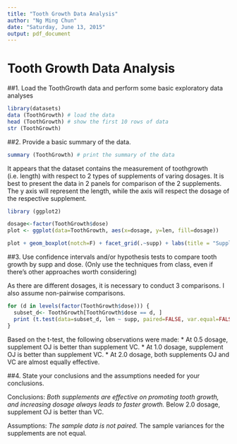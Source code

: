 ```yaml
---
title: "Tooth Growth Data Analysis"
author: "Ng Ming Chun"
date: "Saturday, June 13, 2015"
output: pdf_document
---
```


Tooth Growth Data Analysis
======================================

##1. Load the ToothGrowth data and perform some basic exploratory data analyses

```r
library(datasets)
data (ToothGrowth) # load the data
head (ToothGrowth) # show the first 10 rows of data
str (ToothGrowth)
```

##2. Provide a basic summary of the data.
```r
summary (ToothGrowth) # print the summary of the data
```

It appears that the dataset contains the measurement of toothgrowth (i.e. length) with respect to 2 types of supplements of varing dosages. It is best to present the data in 2 panels for comparison of the 2 supplements. The y axis will represent the length, while the axis will respect the dosage of the respective supplement.

```r
library (ggplot2)

dosage<-factor(ToothGrowth$dose)
plot <- ggplot(data=ToothGrowth, aes(x=dosage, y=len, fill=dosage))

plot + geom_boxplot(notch=F) + facet_grid(.~supp) + labs(title = "Supplement and Dosage Impact on Tooth Growth n", y="Length", x="Dosage") 
```

##3. Use confidence intervals and/or hypothesis tests to compare tooth growth by supp and dose. (Only use the techniques from class, even if there's other approaches worth considering)

As there are different dosages, it is necessary to conduct 3 comparisons. I also assume non-pairwise comparisons.

```r
for (d in levels(factor(ToothGrowth$dose))) {
  subset_d<- ToothGrowth[ToothGrowth$dose == d, ]
  print (t.test(data=subset_d, len ~ supp, paired=FALSE, var.equal=FALSE))
}
```

Based on the t-test, the following observations were made:
* At 0.5 dosage, supplement OJ is better than supplement VC.
* At 1.0 dosage, supplement OJ is better than supplement VC.
* At 2.0 dosage, both supplements OJ and VC are almost equally effective.

##4. State your conclusions and the assumptions needed for your conclusions.

Conclusions:
*Both supplements are effective on promoting tooth growth, and increasing dosage always leads to faster growth.
*Below 2.0 dosage, supplement OJ is better than VC.

Assumptions:
*The sample data is not paired.
*The sample variances for the supplements are not equal.

